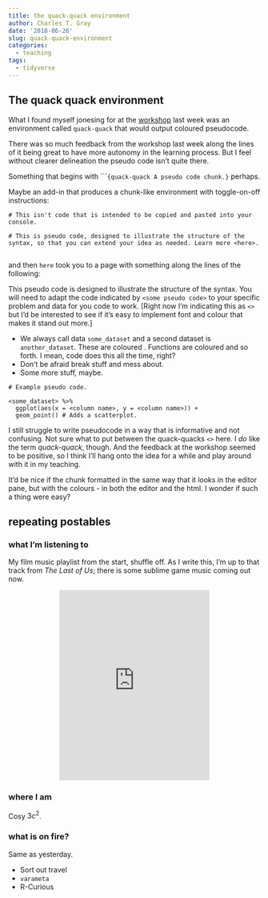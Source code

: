 ```yaml
---
title: the quack-quack environment
author: Charles T. Gray
date: '2018-06-26'
slug: quack-quack-environment
categories:
  - teaching
tags:
  - tidyverse
---
```


## The quack quack environment

What I found myself jonesing for at the [workshop](https://www.meetup.com/en-AU/rladies-sydney/events/251387926/) last week was an environment called `quack-quack` that would output coloured pseudocode. 

There was so much feedback from the workshop last week along the lines of it being great to have more autonomy in the learning process. But I feel without clearer delineation the pseudo code isn't quite there.

Something that begins with ````{quack-quack A pseudo code chunk.}` perhaps. 

Maybe an add-in that produces a chunk-like environment with toggle-on-off instructions:

```{}
# This isn't code that is intended to be copied and pasted into your console. 

# This is pseudo code, designed to illustrate the structure of the syntax, so that you can extend your idea as needed. Learn more <here>.


```

and then `here` took you to a page with something along the lines of the following:

This pseudo code is designed to illustrate the structure of the syntax. You will need to adapt the code indicated by `<some pseudo code>` to your specific problem and data for you code to work. [Right now I'm indicating this as `<>` but I'd be interested to see if it's easy to implement font and colour that makes it stand out more.]

- We always call data `some_dataset` and a second dataset is `another_dataset`. These are coloured <some colour>. Functions are coloured <some colour> and so forth. I mean, code does this all the time, right?
- Don't be afraid break stuff and mess about. 
- Some more stuff, maybe. 


```{}
# Example pseudo code.

<some_dataset> %>%  
  ggplot(aes(x = <column name>, y = <column name>)) +
  geom_point() # Adds a scatterplot.
```

I still struggle to write pseudocode in a way that is informative and not confusing. Not sure what to put between the quack-quacks `<>` here. I *do* like the term *quack-quack*, though. And the feedback at the workshop seemed to be positive, so I think I'll hang onto the idea for a while and play around with it in my teaching.  

It'd be nice if the chunk formatted in the same way that it looks in the editor pane, but with the colours - in both the editor and the html. I wonder if such a thing were easy? 

## repeating postables

### what I'm listening to

My film music playlist from the start, shuffle off. As I write this, I'm up to that track from *The Last of Us*; there is some sublime game music coming out now. 

<center>
<iframe src="https://open.spotify.com/embed/user/acgray101/playlist/6Z5dTJ9iWMZ4J8iV5SsYCK" width="300" height="380" frameborder="0" allowtransparency="true" allow="encrypted-media"></iframe>
</center>


### where I am

Cosy $3c^2$. 

### what is on fire?

Same as yesterday.

- Sort out travel
- `varameta`
- R-Curious


